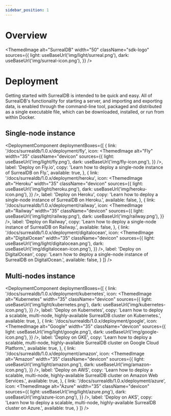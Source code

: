 ```yaml
---
sidebar_position: 1
---
```



# Overview

<ThemedImage
  alt="SurrealDB"
  width="50"
  className="sdk-logo"
  sources={{
    light: useBaseUrl('img/light/surreal.png'),
    dark: useBaseUrl('img/surreal-icon.png'),
  }}
/>

# Deployment

Getting started with SurrealDB is intended to be quick and easy. All of SurrealDB's functionality for starting a server, and importing and exporting data, is enabled through the command-line tool, packaged and distributed as a single executable file, which can be downloaded, installed, or run from within Docker.

## Single-node instance

<DeploymentComponent
  deploymentBoxes={[
    {
      link: '/docs/surrealdb/1.0.x/deployment/fly',
      icon: <ThemedImage
            alt="Fly"
            width="35"
            className="devicon"
            sources={{
              light: useBaseUrl('img/light/fly.png'),
              dark: useBaseUrl('img/fly-icon.png'),
            }}
          />,
      label: 'Deploy on Fly.io',
      copy: 'Learn how to deploy a single-node instance of SurrealDB on Fly.',
      available: true,
    },
    {
      link: '/docs/surrealdb/1.0.x/deployment/heroku',
      icon: <ThemedImage
          alt="Heroku"
          width="35"
          className="devicon"
          sources={{
            light: useBaseUrl('img/light/heroku.png'),
            dark: useBaseUrl('img/heroku-icon.png'),
          }}
        />,
      label: 'Deploy on Heroku',
      copy: 'Learn how to deploy a single-node instance of SurrealDB on Heroku.',
      available: false,
    },
    {
      link: '/docs/surrealdb/1.0.x/deployment/railway',
      icon: <ThemedImage
          alt="Railway"
          width="35"
          className="devicon"
          sources={{
            light: useBaseUrl('img/light/railway.png'),
            dark: useBaseUrl('img/railway.png'),
          }}
        />,
      label: 'Deploy on Railway',
      copy: 'Learn how to deploy a single-node instance of SurrealDB on Railway.',
      available: false,
    },
    {
      link: '/docs/surrealdb/1.0.x/deployment/digitalocean',
      icon: <ThemedImage
          alt="DigitalOcean"
          width="35"
          className="devicon"
          sources={{
            light: useBaseUrl('img/light/digitalocean.png'),
            dark: useBaseUrl('img/digitalocean-icon.png'),
          }}
        />,
      label: 'Deploy on DigitalOcean',
      copy: 'Learn how to deploy a single-node instance of SurrealDB on DigitalOcean.',
      available: false,
    }
  ]}
/>

## Multi-nodes instance

<DeploymentComponent 
  deploymentBoxes={[
    {
      link: '/docs/surrealdb/1.0.x/deployment/kubernetes',
      icon: <ThemedImage
          alt="Kubernetes"
          width="35"
          className="devicon"
          sources={{
            light: useBaseUrl('img/light/kubernetes.png'),
            dark: useBaseUrl('img/kubernetes-icon.png'),
          }}
        />,
      label: 'Deploy on Kubernetes',
      copy: 'Learn how to deploy a scalable, multi-node, highly-available SurrealDB cluster on Kubernetes.',
      available: true,
    },
    {
      link: '/docs/surrealdb/1.0.x/deployment/google',
      icon: <ThemedImage
          alt="Google"
          width="35"
          className="devicon"
          sources={{
            light: useBaseUrl('img/light/google.png'),
            dark: useBaseUrl('img/google-icon.png'),
          }}
        />,
      label: 'Deploy on GKE',
      copy: 'Learn how to deploy a scalable, multi-node, highly-available SurrealDB cluster on Google Cloud Platform.',
      available: true,
    },
    {
      link: '/docs/surrealdb/1.0.x/deployment/amazon',
      icon: <ThemedImage
          alt="Amazon"
          width="35"
          className="devicon"
          sources={{
            light: useBaseUrl('img/light/amazon.png'),
            dark: useBaseUrl('img/amazon-icon.png'),
          }}
        />,
      label: 'Deploy on AWS',
      copy: 'Learn how to deploy a scalable, multi-node, highly-available SurrealDB cluster on Amazon Web Services.',
      available: true,
    },
    {
      link: '/docs/surrealdb/1.0.x/deployment/azure',
      icon: <ThemedImage
          alt="Azure"
          width="35"
          className="devicon"
          sources={{
            light: useBaseUrl('img/light/azure.png'),
            dark: useBaseUrl('img/azure-icon.png'),
          }}
        />,
      label: 'Deploy on AKS',
      copy: 'Learn how to deploy a scalable, multi-node, highly-available SurrealDB cluster on Azure.',
      available: true,
    }
  ]}
/>